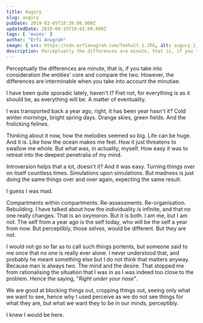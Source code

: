 ```yaml
---
title: Augury
slug: augury
pubDate: 2019-03-05T18:39:08.000Z
updatedDate: 2019-09-15T10:01:09.000Z
tags: [ 'muses' ]
author: "Erfi Anugrah"
image: { src: https://cdn.erfianugrah.com/Tenhult_1.JPG, alt: augury_1, positionx: 70%, positiony: 50% }
description: Perceptually the differences are minute, that is, if you take into consideration the entities' core and compare the two. However, the differences are interminable when you take into account the minutiae.
---
```


Perceptually the differences are minute, that is, if you take into consideration the entities' core and compare the two. However, the differences are interminable when you take into account the minutiae.

I have been quite sporadic lately, haven't I? Fret not, for everything is as it should be, as everything will be. A matter of eventuality.

I was transported back a year ago, right, it has been year hasn't it? Cold winter mornings, bright spring days. Orange skies, green fields. And the frolicking felines.

Thinking about it now, how the melodies seemed so big. Life can be huge. And it is. Like how the ocean makes me feel. How it just threatens to swallow me whole. But what was, in actuality, myself. How easy it was to retreat into the deepest penetralia of my mind.

Introversion helps that a lot, doesn't it? And it was easy. Turning things over on itself countless times. Simulations upon simulations. But madness is just doing the same things over and over again, expecting the same result.

I guess I was mad.

Compartments within compartments. Re-assessments. Re-organisation. Rebuilding. I have talked about how the individuality is infinite, and that no one really changes. That is an oxymoron. But it is both. I am me, but I am not. The self from a year ago is the self today, who will be the self a year from now. But perceptibly, those selves, would be different. But they are not.

I would not go so far as to call such things portents, but someone said to me once that no one is really ever alone. I never understood that, and probably he meant something else but I do not think that matters anyway. Because man is always two. The mind and the desire. That stopped me from rationalising the situation that I was in as I was indeed too close to the problem. Hence the saying, "*Right under your nose*".

We are good at blocking things out, cropping things out, seeing only what we want to see, hence why I used perceive as we do not see things for what they are, but what we want they to be in our minds, perceptibly.

I knew I would be here.
